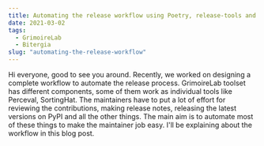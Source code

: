 ```yaml
---
title: Automating the release workflow using Poetry, release-tools and GitHub Actions
date: 2021-03-02
tags: 
  - GrimoireLab
  - Bitergia
slug: "automating-the-release-workflow"
---
```


Hi everyone, good to see you around. Recently, we worked on designing a complete workflow to automate the release process. GrimoireLab toolset has different components, some of them work as individual tools like Perceval, SortingHat. The maintainers have to put a lot of effort for reviewing the contributions, making release notes, releasing the latest versions on PyPI and all the other things. The main aim is to automate most of these things to make the maintainer job easy. I'll be explaining about the workflow in this blog post.



